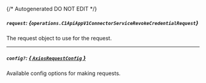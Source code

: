 {/* Autogenerated DO NOT EDIT  */}

##### `request`: *{`operations.C1ApiAppV1ConnectorServiceRevokeCredentialRequest`}*
The request object to use for the request.
<Collapsible>
    <C1ApiAppV1ConnectorServiceRevokeCredentialRequest/>
</Collapsible>

---
##### `config?`: [*{ `AxiosRequestConfig` }*](https://axios-http.com/docs/req_config)
Available config options for making requests.


